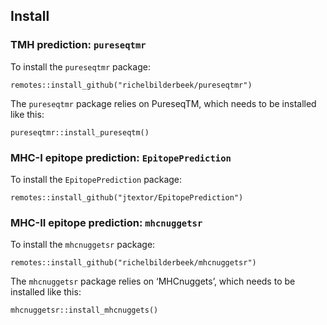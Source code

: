 ## Install

### TMH prediction: `pureseqtmr`

To install the  `pureseqtmr` package:

```
remotes::install_github("richelbilderbeek/pureseqtmr")
```

The `pureseqtmr` package relies on PureseqTM, 
which needs to be installed like this:

```
pureseqtmr::install_pureseqtm()
```

### MHC-I epitope prediction: `EpitopePrediction`

To install the  `EpitopePrediction` package:

```
remotes::install_github("jtextor/EpitopePrediction")
```


### MHC-II epitope prediction: `mhcnuggetsr`

To install the  `mhcnuggetsr` package:

```
remotes::install_github("richelbilderbeek/mhcnuggetsr")
```

The `mhcnuggetsr` package relies on 'MHCnuggets', 
which needs to be installed like this:

```
mhcnuggetsr::install_mhcnuggets()
```


